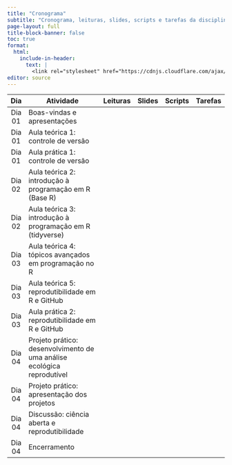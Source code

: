 ```yaml
---
title: "Cronograma"
subtitle: "Cronograma, leituras, slides, scripts e tarefas da disciplina introR: introdução à linguagem R."
page-layout: full
title-block-banner: false
toc: true
format:
  html:
    include-in-header: 
      text: |
        <link rel="stylesheet" href="https://cdnjs.cloudflare.com/ajax/libs/font-awesome/6.5.0/css/all.min.css">
editor: source
---
```


| Dia   | Atividade | Leituras | Slides | Scripts | Tarefas |
|:------:|---------------------------------------------------------------------------|:--------:|:------:|:-------:|:-------:|
| Dia 01| Boas-vindas e apresentações | <i class="fas fa-book-open-reader" style="color: #ccc;"></i> | <a href="https://course-intror.github.io/slides/00_slides.html#/"><i class="fas fa-images"></i></a> | <i class="fas fa-laptop" style="color: #ccc;"></i> | <i class="fas fa-pen-to-square" style="color: #ccc;"></i> | 
| Dia 01 | Aula teórica 1: controle de versão | <a href="/reading/#aula-te%C3%B3rica-1-ci%C3%AAncia-aberta-e-controle-de-vers%C3%A3o"><i class="fas fa-book-open-reader"></i></a> | <a href="https://course-intror.github.io/slides/01_slides.html"><i class="fas fa-images"></i></a> | <i class="fas fa-laptop" style="color: #ccc;"></i> | <a href="https://course-intror.github.io/task/#aula-pr%C3%A1tica-1-controle-de-vers%C3%A3o"><i class="fas fa-pen-to-square"></i></a> | 
| Dia 01 | Aula prática 1: controle de versão | <i class="fas fa-book-open-reader" style="color: #ccc;"></i> | <a href="https://course-intror.github.io/slides/01_slides_task.html"><i class="fas fa-images"></i></a> | <i class="fas fa-laptop" style="color: #ccc;"></i> | <i class="fas fa-pen-to-square" style="color: #ccc;"></i> |
| Dia 02 | Aula teórica 2: introdução à programação em R (Base R) | <a href="https://course-intror.github.io/reading/#aula-te%C3%B3rica-2-introdu%C3%A7%C3%A3o-%C3%A0-programa%C3%A7%C3%A3o-em-r-base-r"><i class="fas fa-book-open-reader"></i></a> | <a href="https://course-intror.github.io/slides/02_slides.html"><i class="fas fa-images"></i></a> | <a href="https://github.com/course-intror/scripts/02_script_r_introduction.R"><i class="fas fa-laptop"></i></a> | <a href="https://course-intror.github.io/task/#aula-te%C3%B3rica-2-introdu%C3%A7%C3%A3o-%C3%A0-programa%C3%A7%C3%A3o-em-r-base-r"><i class="fas fa-pen-to-square"></i></a> |
| Dia 02 | Aula teórica 3: introdução à programação em R (tidyverse) | <a href="https://course-intror.github.io/reading/#aula-te%C3%B3rica-3-introdu%C3%A7%C3%A3o-%C3%A0-programa%C3%A7%C3%A3o-em-r-tidyverse"><i class="fas fa-book-open-reader"></i></a> | <a href="https://course-intror.github.io/slides/03_slides.html"><i class="fas fa-images"></i></a> | <a href="https://github.com/course-intror/scripts/03_script_r_introduction.R"><i class="fas fa-laptop"></i></a> | <a href="https://course-intror.github.io/task/#aula-te%C3%B3rica-3-introdu%C3%A7%C3%A3o-%C3%A0-programa%C3%A7%C3%A3o-em-r-tidyverse"><i class="fas fa-pen-to-square"></i></a> |
| Dia 03| Aula teórica 4: tópicos avançados em programação no R | <a href="https://course-intror.github.io/reading/#aula-te%C3%B3rica-4-t%C3%B3picos-avan%C3%A7ados-em-programa%C3%A7%C3%A3o-no-r"><i class="fas fa-book-open-reader"></i></a> | <a href="https://course-intror.github.io/slides/04_slides.html"><i class="fas fa-images"></i></a> | <a href="https://github.com/course-intror/scripts/04_script_r_introduction.R"><i class="fas fa-laptop"></i></a> | <a href="https://course-intror.github.io/task/#aula-te%C3%B3rica-4-t%C3%B3picos-avan%C3%A7ados-em-programa%C3%A7%C3%A3o-no-r"><i class="fas fa-pen-to-square"></i></a> |
| Dia 03| Aula teórica 5: reprodutibilidade em R e GitHub | <a href="https://course-intror.github.io/reading/#aula-te%C3%B3rica-5-reprodutibilidade-em-r-e-github"><i class="fas fa-book-open-reader"></i></a> | <a href="https://course-intror.github.io/slides/05_slides.html"><i class="fas fa-images"></i></a> | <i class="fas fa-laptop" style="color: #ccc;"></i> | <a href="https://course-intror.github.io/task/#aula-pr%C3%A1tica-5-reprodutibilidade-em-r-e-github"><i class="fas fa-pen-to-square"></i></a> |
| Dia 03| Aula prática 2: reprodutibilidade em R e GitHub | <i class="fas fa-book-open-reader" style="color: #ccc;"></i> | <a href="https://course-intror.github.io/slides/05_slides_task.html"><i class="fas fa-images"></i></a> | <i class="fas fa-laptop" style="color: #ccc;"></i> | <i class="fas fa-laptop" style="color: #ccc;"></i> | <i class="fas fa-pen-to-square" style="color: #ccc;"></i> |
| Dia 04| Projeto prático: desenvolvimento de uma análise ecológica reprodutível | <i class="fas fa-book-open-reader" style="color: #ccc;"></i> | <i class="fas fa-images" style="color: #ccc;"></i> | <i class="fas fa-laptop" style="color: #ccc;"></i> | <a href="/project/"><i class="fas fa-pen-to-square"></i></a> |
| Dia 04| Projeto prático: apresentação dos projetos | <i class="fas fa-book-open-reader" style="color: #ccc;"></i> | <i class="fas fa-images" style="color: #ccc;"></i> | <i class="fas fa-laptop" style="color: #ccc;"></i> | <i class="fas fa-pen-to-square" style="color: #ccc;"></i> |
| Dia 04| Discussão: ciência aberta e reprodutibilidade | <a href="https://course-intror.github.io/reading/#discuss%C3%A3o-desafios-da-reprodutibilidade-na-ci%C3%AAncia"><i class="fas fa-book-open-reader"></i></a> | <i class="fas fa-images" style="color: #ccc;"></i> | <i class="fas fa-laptop" style="color: #ccc;"></i> | <i class="fas fa-pen-to-square" style="color: #ccc;"></i> |
| Dia 04| Encerramento | <i class="fas fa-book-open-reader" style="color: #ccc;"></i> | <a href="https://course-intror.github.io/slides/06_slides.html"><i class="fas fa-images"></i></a> | <i class="fas fa-laptop" style="color: #ccc;"></i> | <i class="fas fa-pen-to-square" style="color: #ccc;"></i> |
